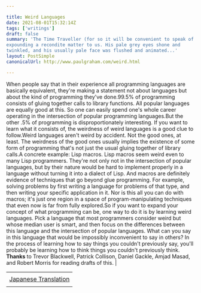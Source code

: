 ```yaml
---

title: Weird Languages
date: 2021-08-01T15:32:14Z
tags: ['writings']
draft: false
summary: 'The Time Traveller (for so it will be convenient to speak of him) was
expounding a recondite matter to us. His pale grey eyes shone and
twinkled, and his usually pale face was flushed and animated...'
layout: PostSimple
canonicalUrl: http://www.paulgraham.com/weird.html

---
```


When people say that in their experience all programming languages
are basically equivalent, they're making a statement not about
languages but about the kind of programming they've done.99.5% of programming consists of gluing together calls to library
functions. All popular languages are equally good at this. So one
can easily spend one's whole career operating in the intersection
of popular programming languages.But the other .5% of programming is disproportionately interesting.
If you want to learn what it consists of, the weirdness of weird
languages is a good clue to follow.Weird languages aren't weird by accident. Not the good ones, at
least. The weirdness of the good ones usually implies the existence
of some form of programming that's not just the usual gluing together
of library calls.A concrete example: Lisp macros. Lisp macros seem weird even to
many Lisp programmers. They're not only not in the intersection of
popular languages, but by their nature would be hard to implement
properly in a language without turning it into a dialect of
Lisp. And macros are definitely evidence of techniques that go
beyond glue programming. For example, solving problems by first
writing a language for problems of that type, and then writing
your specific application in it. Nor is this all you can do with
macros; it's just one region in a space of program-manipulating
techniques that even now is far from fully explored.So if you want to expand your concept of what programming can be,
one way to do it is by learning weird languages. Pick a language
that most programmers consider weird but whose median user is smart,
and then focus on the differences between this language and the
intersection of popular languages. What can you say in this language
that would be impossibly inconvenient to say in others? In the
process of learning how to say things you couldn't previously say,
you'll probably be learning how to think things you couldn't
previously think.
**Thanks** to Trevor Blackwell, Patrick Collison, Daniel Gackle, Amjad
Masad, and Robert Morris for reading drafts of this.
|

|                                                                         |
| ----------------------------------------------------------------------- |
|                                                                         |
| [Japanese Translation](https://practical-scheme.net/trans/weird-j.html) |
|                                                                         |
